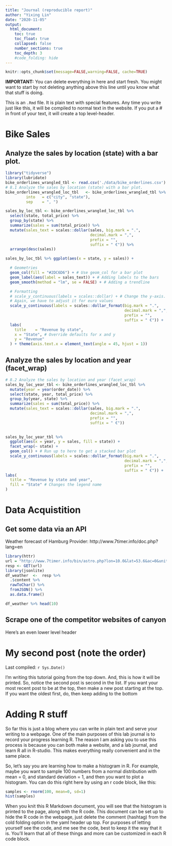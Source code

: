 ```yaml
---
title: "Journal (reproducible report)"
author: "Yixing Lin"
date: "2020-11-05"
output:
  html_document:
    toc: true
    toc_float: true
    collapsed: false
    number_sections: true
    toc_depth: 3
    #code_folding: hide
---
```


```r
knitr::opts_chunk$set(message=FALSE,warning=FALSE, cache=TRUE)
```

**IMPORTANT:** You can delete everything in here and start fresh. You might want to start by not deleting anything above this line until you know what that stuff is doing.

This is an `.Rmd` file. It is plain text with special features. Any time you write just like this, it will be compiled to normal text in the website. If you put a \# in front of your text, it will create a top level-header.

# Bike Sales

## Analyze the sales by location (state) with a bar plot. 
```r
library("tidyverse")
library(lubridate)
bike_orderlines_wrangled_tbl <- read.csv('./data/bike_orderlines.csv')
# 8.1 Analyze the sales by location (state) with a bar plot.
bike_orderlines_wrangled_loc_tbl   <- bike_orderlines_wrangled_tbl %>% separate(col    = location ,
         into   = c("city", "state"),
         sep    = ", ")

sales_by_loc_tbl <- bike_orderlines_wrangled_loc_tbl %>%
  select(state, total_price) %>%
  group_by(state) %>%
  summarize(sales = sum(total_price)) %>%
  mutate(sales_text = scales::dollar(sales, big.mark = ".",
                                     decimal.mark = ",",
                                     prefix = "",
                                     suffix = " €")) %>%
  arrange(desc(sales))

sales_by_loc_tbl %>% ggplot(aes(x = state, y = sales)) +

  # Geometries
  geom_col(fill = "#2DC6D6") + # Use geom_col for a bar plot
  geom_label(aes(label = sales_text)) + # Adding labels to the bars
  geom_smooth(method = "lm", se = FALSE) + # Adding a trendline

  # Formatting
  # scale_y_continuous(labels = scales::dollar) + # Change the y-axis.
  # Again, we have to adjust it for euro values
  scale_y_continuous(labels = scales::dollar_format(big.mark = ".",
                                                    decimal.mark = ",",
                                                    prefix = "",
                                                    suffix = " €")) +
  labs(
    title    = "Revenue by state",
    x = "State", # Override defaults for x and y
    y = "Revenue"
  ) + theme(axis.text.x = element_text(angle = 45, hjust = 1))
```

## Analyze the sales by location and year (facet_wrap)
```r
# 8.2 Analyze the sales by location and year (facet_wrap)
sales_by_loc_year_tbl <- bike_orderlines_wrangled_loc_tbl %>%
  mutate(year = year(order_date)) %>%
  select(state, year, total_price) %>%
  group_by(year, state) %>% 
  summarize(sales = sum(total_price)) %>%
  mutate(sales_text = scales::dollar(sales, big.mark = ".", 
                                     decimal.mark = ",", 
                                     prefix = "", 
                                     suffix = " €"))
  

sales_by_loc_year_tbl %>%
  ggplot(aes(x = year, y = sales, fill = state)) +
  facet_wrap(~ state) + 
  geom_col() + # Run up to here to get a stacked bar plot
  scale_y_continuous(labels = scales::dollar_format(big.mark = ".", 
                                                    decimal.mark = ",", 
                                                    prefix = "", 
                                                    suffix = " €")) +
labs(
  title = "Revenue by state and year",
  fill = "State" # Changes the legend name
)
```

# Data Acquistition

## Get some data via an API
Weather forecast of Hamburg
Provider: http://www.7timer.info/doc.php?lang=en
```r
library(httr)
url = "http://www.7timer.info/bin/astro.php?lon=10.0&lat=53.6&ac=0&unit=metric&output=json&tzshift=0"
resp <- GET(url)
library(jsonlite)
df_weather  <-  resp %>% 
  .$content %>% 
  rawToChar() %>% 
  fromJSON() %>%
  as.data.frame()

df_weather %>% head(10)


```

## Scrape one of the competitor websites of canyon 



Here's an even lower level header

# My second post (note the order)

Last compiled: `r Sys.Date()`

I'm writing this tutorial going from the top down. And, this is how it will be printed. So, notice the second post is second in the list. If you want your most recent post to be at the top, then make a new post starting at the top. If you want the oldest first, do, then keep adding to the bottom

# Adding R stuff

So far this is just a blog where you can write in plain text and serve your writing to a webpage. One of the main purposes of this lab journal is to record your progress learning R. The reason I am asking you to use this process is because you can both make a website, and a lab journal, and learn R all in R-studio. This makes everything really convenient and in the same place. 

So, let's say you are learning how to make a histogram in R. For example, maybe you want to sample 100 numbers from a normal distribution with mean = 0, and standard deviation = 1, and then you want to plot a histogram. You can do this right here by using an r code block, like this:

```r
samples <- rnorm(100, mean=0, sd=1)
hist(samples)
```

When you knit this R Markdown document, you will see that the histogram is printed to the page, along with the R code. This document can be set up to hide the R code in the webpage, just delete the comment (hashtag) from the cold folding option in the yaml header up top. For purposes of letting yourself see the code, and me see the code, best to keep it the way that it is. You'll learn that all of these things and more can be customized in each R code block.